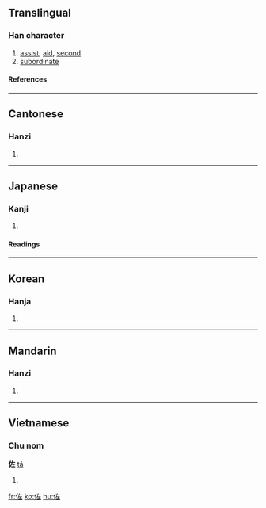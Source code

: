 ==Translingual==
===Han character===
{{Han char|rn=9|rad=人|as=05|sn=7|four=2421<sub>1</sub>|canj=人大一 (OKM)}}
# [[assist]], [[aid]], [[second]]
# [[subordinate]]
====References====
{{Han ref|kx=0098.100|dkj=00506|dj=0207.030|hdz=10130.060|uh=4F50|ud=20304|bh=A6F5|bd=42741}}
----
==Cantonese==
===Hanzi===
{{yue-hanzi|jyut=|y=jo3}}
# {{defn|Cantonese}}
----
==Japanese==
===Kanji===
{{ja-kanji|grade=c|rs=人05}}
# {{defn|Japanese}} 
====Readings====
{{ja-readings|on=[[さ]] (sa)|kun=[[たすけ]] (tasuke), [[たすける]] (tasukeru), [[すけ]] (suke)}}
----
==Korean==
===Hanja===
{{ko-hanja|hangeul=좌|rv=jwa|mr=chwa}}
# {{defn|Korean}}
----
==Mandarin==
===Hanzi===
{{cmn-hanzi|pin=[[zuǒ]] ([[zuo3]])|wg=tso<sup>3</sup>}}
# {{defn|Mandarin}}
----

==Vietnamese==
===Chu nom===
'''佐''' [[tá]]
# {{defn|Vietnamese}}

[[fr:佐]]
[[ko:佐]]
[[hu:佐]]